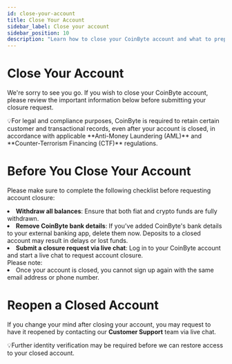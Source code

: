 ```yaml
---
id: close-your-account
title: Close Your Account
sidebar_label: Close your account
sidebar_position: 10
description: "Learn how to close your CoinByte account and what to prepare before doing so."
---
```



# Close Your Account

We're sorry to see you go. If you wish to close your CoinByte account, please review the important information below before submitting your closure request.

<InfoBox>
💡For legal and compliance purposes, CoinByte is required to retain certain customer and transactional records, even after your account is closed, in accordance with applicable **Anti-Money Laundering (AML)** and **Counter-Terrorism Financing (CTF)** regulations.
</InfoBox>

# Before You Close Your Account

Please make sure to complete the following checklist before requesting account closure:

<RoundStepList>
<li><strong>Withdraw all balances</strong>: Ensure that both fiat and crypto funds are fully withdrawn. </li>
<li><strong>Remove CoinByte bank details</strong>: If you’ve added CoinByte's bank details to your external banking app, delete them now. Deposits to a closed account may result in delays or lost funds.</li>
<li><strong>Submit a closure request via live chat</strong>: Log in to your CoinByte account and start a live chat to request account closure.</li>
</RoundStepList>

<WarningBox>
Please note:
<TickList>
<li>Once your account is closed, you cannot sign up again with the same email address or phone number.</li>
</TickList>
</WarningBox>

# Reopen a Closed Account

If you change your mind after closing your account, you may request to have it reopened by contacting our **Customer Support** team via live chat.

<InfoBox>
💡Further identity verification may be required before we can restore access to your closed account.
</InfoBox>

<RelatedArticles category="account-security" />
